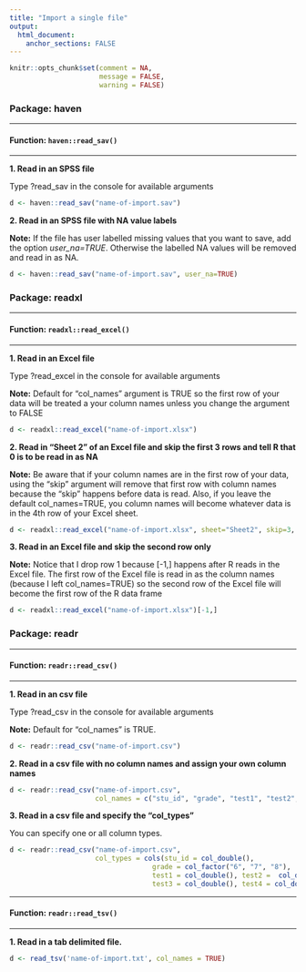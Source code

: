 ```yaml
---
title: "Import a single file"
output: 
  html_document:
    anchor_sections: FALSE
---
```


```r
knitr::opts_chunk$set(comment = NA,
                      message = FALSE,
                      warning = FALSE)
```


### Package: haven

---

#### Function: `haven::read_sav()`

---

**1\. Read in an SPSS file**

Type ?read_sav in the console for available arguments

```r

d <- haven::read_sav("name-of-import.sav")

```

**2\. Read in an SPSS file with NA value labels**

**Note:** If the file has user labelled missing values that you want to save, add the option *user_na=TRUE*. Otherwise the labelled NA values will be removed and read in as NA.

```r

d <- haven::read_sav("name-of-import.sav", user_na=TRUE)

```


### Package: readxl

---

#### Function: `readxl::read_excel()`

---

**1\. Read in an Excel file**

Type ?read_excel in the console for available arguments

**Note:** Default for "col_names" argument is TRUE so the first row of your data will be treated a your column names unless you change the argument to FALSE

```r

d <- readxl::read_excel("name-of-import.xlsx")

```

**2\. Read in "Sheet 2" of an Excel file and skip the first 3 rows and tell R that 0 is to be read in as NA**

**Note:** Be aware that if your column names are in the first row of your data, using the "skip" argument will remove that first row with column names because the "skip" happens before data is read. Also, if you leave the default col_names=TRUE, you column names will become whatever data is in the 4th row of your Excel sheet.

```r

d <- readxl::read_excel("name-of-import.xlsx", sheet="Sheet2", skip=3, na="0")

```

**3\. Read in an Excel file and skip the second row only**

**Note:** Notice that I drop row 1 because [-1,] happens after R reads in the Excel file. The first row of the Excel file is read in as the column names (because I left col_names=TRUE) so the second row of the Excel file will become the first row of the R data frame

```r

d <- readxl::read_excel("name-of-import.xlsx")[-1,]

```

### Package: readr

---

#### Function: `readr::read_csv()`

---

**1\. Read in an csv file**

Type ?read_csv in the console for available arguments

**Note:** Default for "col_names" is TRUE.

```r

d <- readr::read_csv("name-of-import.csv")

```

**2\. Read in a csv file with no column names and assign your own column names**

```r

d <- readr::read_csv("name-of-import.csv", 
                     col_names = c("stu_id", "grade", "test1", "test2", "test3", "test4"))

```

**3\. Read in a csv file and specify the "col_types"**

You can specify one or all column types.

```r

d <- readr::read_csv("name-of-import.csv", 
                     col_types = cols(stu_id = col_double(), 
                                   grade = col_factor("6", "7", "8"), 
                                   test1 = col_double(), test2 =  col_double(), 
                                   test3 = col_double(), test4 = col_double()))

```

---

#### Function: `readr::read_tsv()`

---

**1\. Read in a tab delimited file.**

```r

d <- read_tsv('name-of-import.txt', col_names = TRUE)

```

